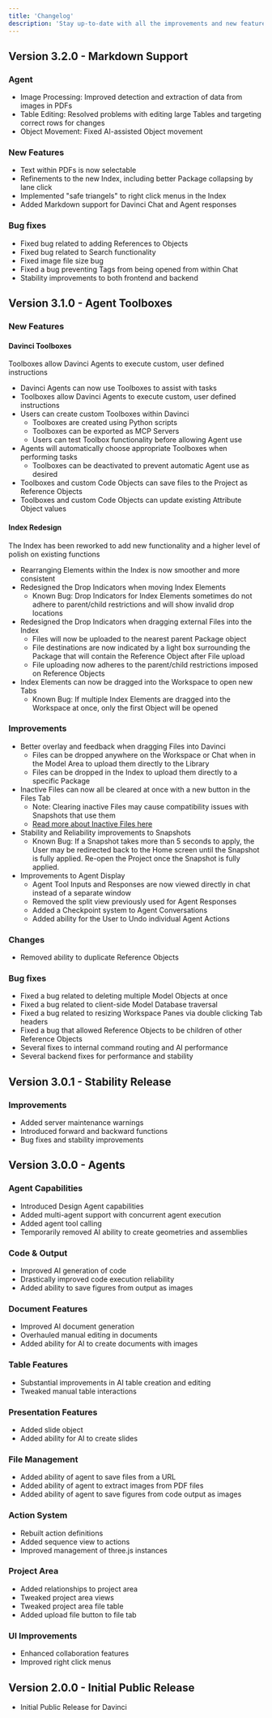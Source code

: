 ```yaml
---
title: 'Changelog'
description: 'Stay up-to-date with all the improvements and new features added to Davinci.'
---
```


<Update label="Version 3.2.0 - Markdown Support" description="May 16 2025">

## Version 3.2.0 - Markdown Support

### Agent
- Image Processing: Improved detection and extraction of data from images in PDFs
- Table Editing: Resolved problems with editing large Tables and targeting correct rows for changes
- Object Movement: Fixed AI-assisted Object movement

### New Features
- Text within PDFs is now selectable
- Refinements to the new Index, including better Package collapsing by lane click
- Implemented "safe triangels" to right click menus in the Index
- Added Markdown support for Davinci Chat and Agent responses

### Bug fixes
- Fixed bug related to adding References to Objects
- Fixed bug related to Search functionality
- Fixed image file size bug
- Fixed a bug preventing Tags from being opened from within Chat
- Stability improvements to both frontend and backend

</Update>


<Update label="Version 3.1.0 - Agent Toolboxes" description="May 15 2025">

## Version 3.1.0 - Agent Toolboxes

### New Features

#### Davinci Toolboxes
Toolboxes allow Davinci Agents to execute custom, user defined instructions

- Davinci Agents can now use Toolboxes to assist with tasks
- Toolboxes allow Davinci Agents to execute custom, user defined instructions
- Users can create custom Toolboxes within Davinci
    - Toolboxes are created using Python scripts
    - Toolboxes can be exported as MCP Servers
    - Users can test Toolbox functionality before allowing Agent use
- Agents will automatically choose appropriate Toolboxes when performing tasks
    - Toolboxes can be deactivated to prevent automatic Agent use as desired
- Toolboxes and custom Code Objects can save files to the Project as Reference Objects
- Toolboxes and custom Code Objects can update existing Attribute Object values

#### Index Redesign
The Index has been reworked to add new functionality and a higher level of polish on existing functions

- Rearranging Elements within the Index is now smoother and more consistent
- Redesigned the Drop Indicators when moving Index Elements
    - Known Bug: Drop Indicators for Index Elements sometimes do not adhere to parent/child restrictions and will show invalid drop locations
- Redesigned the Drop Indicators when dragging external Files into the Index
    - Files will now be uploaded to the nearest parent Package object
    - File destinations are now indicated by a light box surrounding the Package that will contain the Reference Object after File upload
    - File uploading now adheres to the parent/child restrictions imposed on Reference Objects
- Index Elements can now be dragged into the Workspace to open new Tabs
    - Known Bug: If multiple Index Elements are dragged into the Workspace at once, only the first Object will be opened


### Improvements
- Better overlay and feedback when dragging Files into Davinci
    - Files can be dropped anywhere on the Workspace or Chat when in the Model Area to upload them directly to the Library
    - Files can be dropped in the Index to upload them directly to a specific Package
- Inactive Files can now all be cleared at once with a new button in the Files Tab
    - Note: Clearing inactive Files may cause compatibility issues with Snapshots that use them
    - [Read more about Inactive Files here](/user-guide/overview/files)
- Stability and Reliability improvements to Snapshots
    - Known Bug: If a Snapshot takes more than 5 seconds to apply, the User may be redirected back to the Home screen until the Snapshot is fully applied. Re-open the Project once the Snapshot is fully applied.
- Improvements to Agent Display
    - Agent Tool Inputs and Responses are now viewed directly in chat instead of a separate window
    - Removed the split view previously used for Agent Responses
    - Added a Checkpoint system to Agent Conversations
    - Added ability for the User to Undo individual Agent Actions


### Changes
- Removed ability to duplicate Reference Objects

### Bug fixes
- Fixed a bug related to deleting multiple Model Objects at once
- Fixed a bug related to client-side Model Database traversal
- Fixed a bug related to resizing Workspace Panes via double clicking Tab headers
- Fixed a bug that allowed Reference Objects to be children of other Reference Objects
- Several fixes to internal command routing and AI performance
- Several backend fixes for performance and stability

</Update>

<Update label="Version 3.0.1 - Stability Release" description="May 07 2025">

## Version 3.0.1 - Stability Release

### Improvements
- Added server maintenance warnings
- Introduced forward and backward functions
- Bug fixes and stability improvements

</Update>

<Update label="Version 3.0.0 - Agents" description="May 05 2025">

## Version 3.0.0 - Agents

### Agent Capabilities
- Introduced Design Agent capabilities
- Added multi-agent support with concurrent agent execution
- Added agent tool calling
- Temporarily removed AI ability to create geometries and assemblies

### Code & Output
- Improved AI generation of code
- Drastically improved code execution reliability
- Added ability to save figures from output as images

### Document Features
- Improved AI document generation
- Overhauled manual editing in documents
- Added ability for AI to create documents with images

### Table Features
- Substantial improvements in AI table creation and editing
- Tweaked manual table interactions

### Presentation Features
- Added slide object
- Added ability for AI to create slides

### File Management
- Added ability of agent to save files from a URL
- Added ability of agent to extract images from PDF files
- Added ability of agent to save figures from code output as images

### Action System
- Rebuilt action definitions
- Added sequence view to actions
- Improved management of three.js instances

### Project Area
- Added relationships to project area
- Tweaked project area views
- Tweaked project area file table
- Added upload file button to file tab

### UI Improvements
- Enhanced collaboration features
- Improved right click menus

</Update>

<Update label="Version 2.0.0 - Initial Public Release" description="March 03 2025">

## Version 2.0.0 - Initial Public Release

- Initial Public Release for Davinci

</Update>
